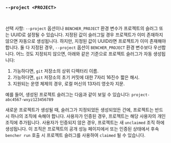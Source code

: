 ### `--project <PROJECT>`

<br />

선택 사항: `--project` 옵션이나 `BENCHER_PROJECT` 환경 변수가 프로젝트의 슬러그 또는 UUID로 설정될 수 있습니다. 지정된 값이 슬러그일 경우 프로젝트가 이미 존재하지 않으면 자동으로 생성됩니다. 하지만, 지정된 값이 UUID라면 프로젝트가 이미 존재해야 합니다. 둘 다 지정된 경우, `--project` 옵션이 `BENCHER_PROJECT` 환경 변수보다 우선합니다. 어느 것도 지정되지 않으면, 아래와 같은 기준으로 프로젝트 슬러그가 자동 생성됩니다:

1. 가능하다면, `git` 저장소의 상위 디렉터리 이름.
2. 가능하다면, `git` 저장소의 초기 커밋에 대한 7자리 16진수 짧은 해시.
3. 지원되는 운영 체제의 경우, 로컬 머신의 13자리 영숫자 지문.

예를 들어, 생성된 프로젝트 슬러그는 다음과 같이 보일 수 있습니다: `project-abc4567-wxyz123456789`

새로운 프로젝트가 생성될 때, 슬러그가 지정되었든 생성되었든 간에, 프로젝트는 반드시 하나의 조직에 속해야 합니다. 사용자가 인증된 경우, 프로젝트는 해당 사용자의 개인 조직에 추가됩니다. 사용자가 인증되지 않은 경우, 프로젝트는 새 `unclaimed` 조직 하에 생성됩니다. 이 조직은 프로젝트의 공개 성능 페이지에서 또는 인증된 상태에서 후속 `bencher run` 호출 시 프로젝트 슬러그를 사용하여 `claimed` 될 수 있습니다.
